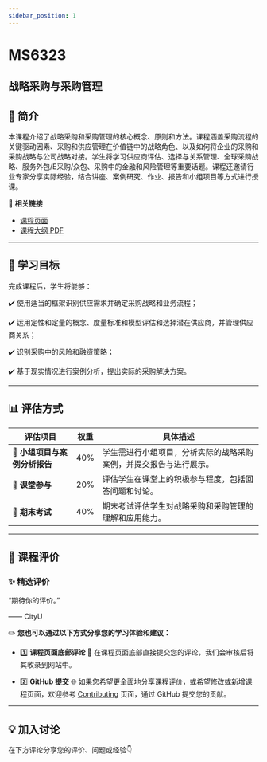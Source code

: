 ```yaml
---
sidebar_position: 1
---
```


# MS6323
## 战略采购与采购管理

## **📘 简介**
本课程介绍了战略采购和采购管理的核心概念、原则和方法。课程涵盖采购流程的关键驱动因素、采购和供应管理在价值链中的战略角色、以及如何将企业的采购和采购战略与公司战略对接。学生将学习供应商评估、选择与关系管理、全球采购战略、服务外包/E采购/众包、采购中的金融和风险管理等重要话题。课程还邀请行业专家分享实际经验，结合讲座、案例研究、作业、报告和小组项目等方式进行授课。

🔗 **相关链接**
- [课程页面](https://www.cityu.edu.hk/catalogue/pg/202425/course/MS6323.htm)
- [课程大纲 PDF](https://www.cityu.edu.hk/catalogue/pg/202425/course/MS6323.pdf)

---

## **🎯 学习目标**

完成课程后，学生将能够：

✔️ 使用适当的框架识别供应需求并确定采购战略和业务流程；

✔️ 运用定性和定量的概念、度量标准和模型评估和选择潜在供应商，并管理供应商关系；

✔️ 识别采购中的风险和融资策略；

✔️ 基于现实情况进行案例分析，提出实际的采购解决方案。

---

## **📊 评估方式**

| **评估项目**          | **权重** | **具体描述**                                                                                       |
|----------------------|---------|---------------------------------------------------------------------------------------------------|
| **👥 小组项目与案例分析报告** | 40%     | 学生需进行小组项目，分析实际的战略采购案例，并提交报告与进行展示。                               |
| **💬 课堂参与**        | 20%     | 评估学生在课堂上的积极参与程度，包括回答问题和讨论。                                             |
| **📝 期末考试**        | 40%     | 期末考试评估学生对战略采购和采购管理的理解和应用能力。                                           |

---

## **💬 课程评价**

### ✨ **精选评价**
<div className={commentStyles.commentBox}>
    <p className={commentStyles.commentText}>
        “期待你的评价。”
    </p>
    <p className={commentStyles.commentAuthor}>—— CityU</p>
</div>

✏️ **您也可以通过以下方式分享您的学习体验和建议：**

- 1️⃣ **课程页面底部评论**
💬 在课程页面底部直接提交您的评论，我们会审核后将其收录到网站中。

- 2️⃣ **GitHub 提交**
🌐 如果您希望更全面地分享课程评价，或希望修改或新增课程页面，欢迎参考 [Contributing](/contributing) 页面，通过 GitHub 提交您的贡献。



---

## **💡 加入讨论**

在下方评论分享您的评价、问题或经验👇
<Utterances />
